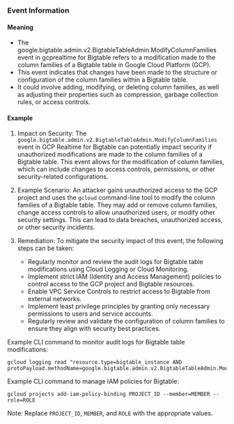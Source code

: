 
### Event Information

#### Meaning

- The google.bigtable.admin.v2.BigtableTableAdmin.ModifyColumnFamilies event in gcprealtime for Bigtable refers to a modification made to the column families of a Bigtable table in Google Cloud Platform (GCP).
- This event indicates that changes have been made to the structure or configuration of the column families within a Bigtable table.
- It could involve adding, modifying, or deleting column families, as well as adjusting their properties such as compression, garbage collection rules, or access controls.

#### Example

1. Impact on Security: The `google.bigtable.admin.v2.BigtableTableAdmin.ModifyColumnFamilies` event in GCP Realtime for Bigtable can potentially impact security if unauthorized modifications are made to the column families of a Bigtable table. This event allows for the modification of column families, which can include changes to access controls, permissions, or other security-related configurations.

2. Example Scenario: An attacker gains unauthorized access to the GCP project and uses the `gcloud` command-line tool to modify the column families of a Bigtable table. They may add or remove column families, change access controls to allow unauthorized users, or modify other security settings. This can lead to data breaches, unauthorized access, or other security incidents.

3. Remediation: To mitigate the security impact of this event, the following steps can be taken:
   - Regularly monitor and review the audit logs for Bigtable table modifications using Cloud Logging or Cloud Monitoring.
   - Implement strict IAM (Identity and Access Management) policies to control access to the GCP project and Bigtable resources.
   - Enable VPC Service Controls to restrict access to Bigtable from external networks.
   - Implement least privilege principles by granting only necessary permissions to users and service accounts.
   - Regularly review and validate the configuration of column families to ensure they align with security best practices.

Example CLI command to monitor audit logs for Bigtable table modifications:
```
gcloud logging read "resource.type=bigtable_instance AND protoPayload.methodName=google.bigtable.admin.v2.BigtableTableAdmin.ModifyColumnFamilies"
```

Example CLI command to manage IAM policies for Bigtable:
```
gcloud projects add-iam-policy-binding PROJECT_ID --member=MEMBER --role=ROLE
```

Note: Replace `PROJECT_ID`, `MEMBER`, and `ROLE` with the appropriate values.

